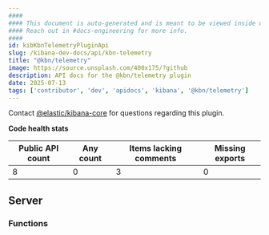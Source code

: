 ```yaml
---
####
#### This document is auto-generated and is meant to be viewed inside our experimental, new docs system.
#### Reach out in #docs-engineering for more info.
####
id: kibKbnTelemetryPluginApi
slug: /kibana-dev-docs/api/kbn-telemetry
title: "@kbn/telemetry"
image: https://source.unsplash.com/400x175/?github
description: API docs for the @kbn/telemetry plugin
date: 2025-07-13
tags: ['contributor', 'dev', 'apidocs', 'kibana', '@kbn/telemetry']
---
```




Contact [@elastic/kibana-core](https://github.com/orgs/elastic/teams/kibana-core) for questions regarding this plugin.

**Code health stats**

| Public API count  | Any count | Items lacking comments | Missing exports |
|-------------------|-----------|------------------------|-----------------|
| 8 | 0 | 3 | 0 |

## Server

### Functions
<DocDefinitionList data={kbnTelemetryObj.server.functions}/>

